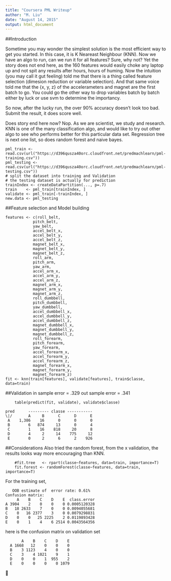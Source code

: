```yaml
---
title: "Coursera PML Writeup"
author: "M. Liu"
date: "August 14, 2015"
output: html_document
---
```


##Introduction

Sometime you may wonder the simplest solution is the most efficient way to get you started. In this case, it is K Neareast Neighbour (KNN). Now we have an algo to run, can we run it for all features? Sure, why not? Yet the story does not end here, as the 160 features would easily choke any laptop up and not spit any results after hours, hours of huming. Now the intuition (you may call it gut feeling) told me that there is a thing called feature selection (dimesion reduction or variable selection). And that same voice told me that the {x, y, z} of the accelerameters and magnet are the first batch to go. You could go the other way to drop variables batch by batch either by luck or use svm to determine the importancy.

So now, after the lucky run, the over 90% accuracy doesn’t look too bad. Submit the result, it does score well.

Does story end here now? Nop. As we are scientist, we study and research. KNN is one of the many classification algo, and would like to try out other algo to see who performs better for this particular data set. Regression tree is next one list, so does random forest and naive bayes.

```
pml_train <- read.csv(url("https://d396qusza40orc.cloudfront.net/predmachlearn/pml-training.csv"))
pml_testing <- read.csv(url("https://d396qusza40orc.cloudfront.net/predmachlearn/pml-testing.csv"))
# split the dataset into training and Validation
# the testing dataset is actually for prediction
trainIndex <- createDataPartition(..., p=.7)
train    <- pml_train[trainIndex, ]
validate <- pml_train[-trainIndex, ]
new.data <- pml_testing
```


##Feature selection and Model building

```
features <- c(roll_belt,
			pitch_belt,
			yaw_belt,
			accel_belt_x,
			accel_belt_y,
			accel_belt_z,
			magnet_belt_x,
			magnet_belt_y,
			magnet_belt_z,
			roll_arm,
			pitch_arm,
			yaw_arm,
			accel_arm_x,
			accel_arm_y,
			accel_arm_z,
			magnet_arm_x,
			magnet_arm_y,
			magnet_arm_z,
			roll_dumbbell,
			pitch_dumbbell,
			yaw_dumbbell,
			accel_dumbbell_x,
			accel_dumbbell_y,
			accel_dumbbell_z,
			magnet_dumbbell_x,
			magnet_dumbbell_y,
			magnet_dumbbell_z,
			roll_forearm,
			pitch_forearm,
			yaw_forearm,
			accel_forearm_x,
			accel_forearm_y,
			accel_forearm_z,
			magnet_forearm_x,
			magnet_forearm_y,
			magnet_forearm_z)
fit <- knn(train[features], validate[features], train$classe, data=train)
```


##Validation
in sample error = .329
out sample error = .341

```
    table(predict(fit, validate), validate$classe)
```

    pred      --------- classe -----------
    \|/       A     B      C      D      E
     A    1,386    16      0      0      0
     B        6   874     13      0      4
     C        1    16    818     20      8
     D        4     2     14    775     12
     E        0     2      6      2    926

     
##Considerations
Also tried the random forest, from the x validation, the results looks way more encouraging than KNN.

```
    #fit.tree   <- rpart(classe~features, data=train, importance=T)
    fit.forest <- randomForest(classe~features, data=train, importance=T)
```

For the training set, 
```
   OOB estimate of  error rate: 0.61%
Confusion matrix:
     A    B    C    D    E  class.error
A 3904    2    0    0    0 0.0005120328
B   18 2633    7    0    0 0.0094055681
C    0   16 2377    3    0 0.0079298831
D    0    0   25 2225    2 0.0119893428
E    0    1    4    6 2514 0.0043564356
```
here is the confusion matrix on validation set
```
       A    B    C    D    E
  A 1668   12    0    0    0
  B    3 1123    4    0    0
  C    3    4 1021    9    1
  D    0    0    1  955    2
  E    0    0    0    0 1079
```



🖖



[1]: http://mikexl.github.io/machine-learning/coursera-pml.html
[2]: http://groupware.les.inf.puc-rio.br/har
[3]: https://class.coursera.org/predmachlearn-031/human_grading/view/courses/975200/assessments/4/submissions/36
[4]: https://github.com/MikeXL/CourseraPML
[5]: http://mikexl.github.io/CourseraPML/html "HTML Analysis file"
